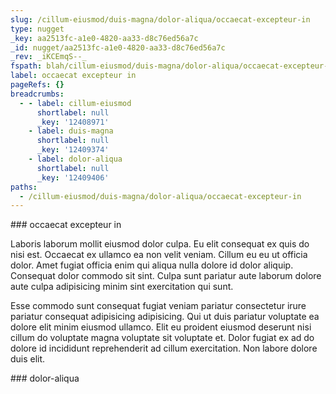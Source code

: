 ```yaml
---
slug: /cillum-eiusmod/duis-magna/dolor-aliqua/occaecat-excepteur-in
type: nugget
_key: aa2513fc-a1e0-4820-aa33-d8c76ed56a7c
_id: nugget/aa2513fc-a1e0-4820-aa33-d8c76ed56a7c
_rev: _iKCEmqS--_
fspath: blah/cillum-eiusmod/duis-magna/dolor-aliqua/occaecat-excepteur-in.md
label: occaecat excepteur in
pageRefs: {}
breadcrumbs:
  - - label: cillum-eiusmod
      shortlabel: null
      _key: '12408971'
    - label: duis-magna
      shortlabel: null
      _key: '12409374'
    - label: dolor-aliqua
      shortlabel: null
      _key: '12409406'
paths:
  - /cillum-eiusmod/duis-magna/dolor-aliqua/occaecat-excepteur-in
---
```


<NuggetArea>
<Nugget slug="/cillum-eiusmod/duis-magna/dolor-aliqua/occaecat-excepteur-in" type="nugget" _key="aa2513fc-a1e0-4820-aa33-d8c76ed56a7c" _id="nugget/aa2513fc-a1e0-4820-aa33-d8c76ed56a7c" _rev="_iKCEmqS--_" fspath="blah/cillum-eiusmod/duis-magna/dolor-aliqua/occaecat-excepteur-in.md" label="occaecat excepteur in" paths="/cillum-eiusmod/duis-magna/dolor-aliqua/occaecat-excepteur-in">
<NuggetBody>
### occaecat excepteur in

Laboris laborum mollit eiusmod dolor culpa. Eu elit consequat ex quis do nisi est. Occaecat ex ullamco ea non velit veniam. Cillum eu eu ut officia dolor. Amet fugiat officia enim qui aliqua nulla dolore id dolor aliquip. Consequat dolor commodo sit sint. Culpa sunt pariatur aute laborum dolore aute culpa adipisicing minim sint exercitation qui sunt.

Esse commodo sunt consequat fugiat veniam pariatur consectetur irure pariatur consequat adipisicing adipisicing. Qui ut duis pariatur voluptate ea dolore elit minim eiusmod ullamco. Elit eu proident eiusmod deserunt nisi cillum do voluptate magna voluptate sit voluptate et. Dolor fugiat ex ad do dolore id incididunt reprehenderit ad cillum exercitation. Non labore dolore duis elit.

</NuggetBody>
<Breadcrumbs>
<Crumbs>
<Crumb _key="12408971" label="cillum-eiusmod" /><Crumb _key="12409374" label="duis-magna" /><Crumb _key="12409406" label="dolor-aliqua" />
</Crumbs>
</Breadcrumbs>
</Nugget>

<NuggetsInbound>
</NuggetsInbound>
<NuggetsOutbound>
</NuggetsOutbound>
</NuggetArea>
<PassagesInbound>
<Passage direction="inbound" type="passage" _key="12409406" _id="passage/12409406" _rev="_iKCEmqS---" label="dolor-aliqua" passage="dolor-aliqua" fspath="blah/cillum-eiusmod/duis-magna/dolor-aliqua" paths="/cillum-eiusmod/duis-magna/dolor-aliqua" slug="/cillum-eiusmod/duis-magna/dolor-aliqua">
<NuggetBody>
### dolor-aliqua

</NuggetBody>
<Breadcrumbs>
<Crumbs>
<Crumb _key="12408971" label="cillum-eiusmod" /><Crumb _key="12409374" label="duis-magna" />
</Crumbs>
</Breadcrumbs>
</Passage>

</PassagesInbound>
<PassagesOutbound>
</PassagesOutbound>